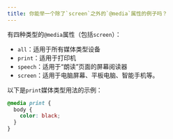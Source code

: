 ```yaml
---
title: 你能举一个除了`screen`之外的`@media`属性的例子吗？
---
```


有四种类型的`@media`属性（包括`screen`）：

* `all`：适用于所有媒体类型设备
* `print`：适用于打印机
* `speech`：适用于“朗读”页面的屏幕阅读器
* `screen`：适用于电脑屏幕、平板电脑、智能手机等。

以下是`print`媒体类型用法的示例：

```css
@media print {
  body {
    color: black;
  }
}
```
